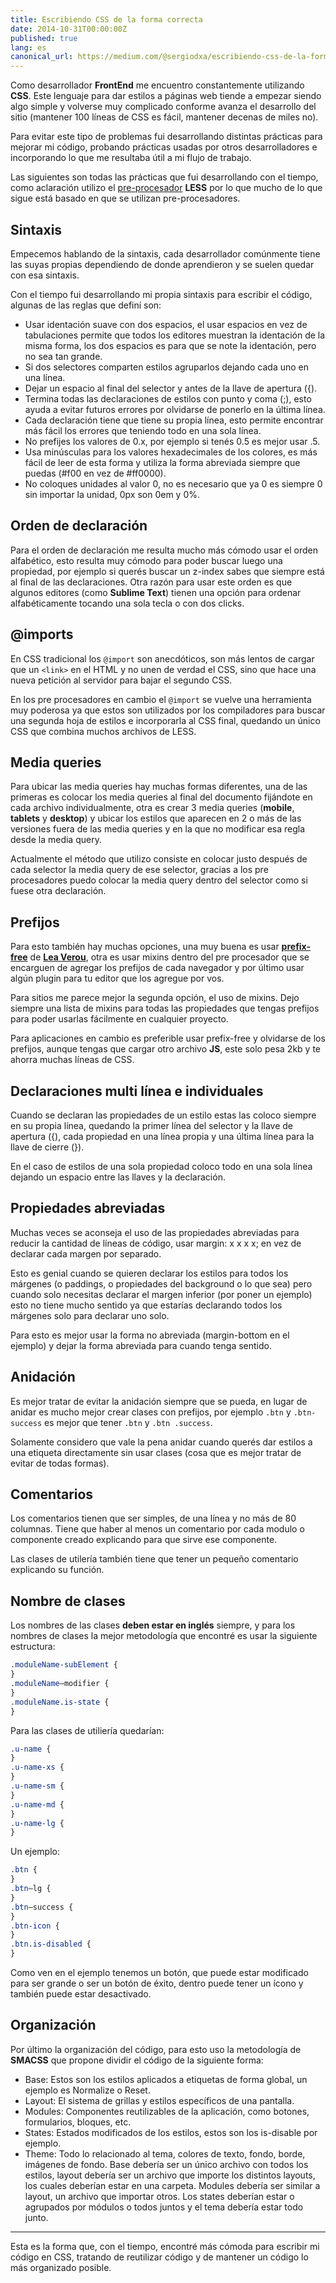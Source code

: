```yaml
---
title: Escribiendo CSS de la forma correcta
date: 2014-10-31T00:00:00Z
published: true
lang: es
canonical_url: https://medium.com/@sergiodxa/escribiendo-css-de-la-forma-correcta-b420a498219c
---
```


Como desarrollador **FrontEnd** me encuentro constantemente utilizando **CSS**. Este lenguaje para dar estilos a páginas web tiende a empezar siendo algo simple y volverse muy complicado conforme avanza el desarrollo del sitio (mantener 100 líneas de CSS es fácil, mantener decenas de miles no).

Para evitar este tipo de problemas fui desarrollando distintas prácticas para mejorar mi código, probando prácticas usadas por otros desarrolladores e incorporando lo que me resultaba útil a mi flujo de trabajo.

Las siguientes son todas las prácticas que fui desarrollando con el tiempo, como aclaración utilizo el [pre-procesador](/articles/medium/ventajas-y-desventajas-de-los-pre-procesadores-de-css) **LESS** por lo que mucho de lo que sigue está basado en que se utilizan pre-procesadores.

## Sintaxis

Empecemos hablando de la sintaxis, cada desarrollador comúnmente tiene las suyas propias dependiendo de donde aprendieron y se suelen quedar con esa sintaxis.

Con el tiempo fui desarrollando mi propia sintaxis para escribir el código, algunas de las reglas que definí son:

- Usar identación suave con dos espacios, el usar espacios en vez de tabulaciones permite que todos los editores muestran la identación de la misma forma, los dos espacios es para que se note la identación, pero no sea tan grande.
- Si dos selectores comparten estilos agruparlos dejando cada uno en una línea.
- Dejar un espacio al final del selector y antes de la llave de apertura ({).
- Termina todas las declaraciones de estilos con punto y coma (;), esto ayuda a evitar futuros errores por olvidarse de ponerlo en la última línea.
- Cada declaración tiene que tiene su propia línea, esto permite encontrar más fácil los errores que teniendo todo en una sola línea.
- No prefijes los valores de 0.x, por ejemplo si tenés 0.5 es mejor usar .5.
- Usa minúsculas para los valores hexadecimales de los colores, es más fácil de leer de esta forma y utiliza la forma abreviada siempre que puedas (#f00 en vez de #ff0000).
- No coloques unidades al valor 0, no es necesario que ya 0 es siempre 0 sin importar la unidad, 0px son 0em y 0%.

## Orden de declaración

Para el orden de declaración me resulta mucho más cómodo usar el orden alfabético, esto resulta muy cómodo para poder buscar luego una propiedad, por ejemplo si querés buscar un z-index sabes que siempre está al final de las declaraciones. Otra razón para usar este orden es que algunos editores (como **Sublime Text**) tienen una opción para ordenar alfabéticamente tocando una sola tecla o con dos clicks.

## @imports

En CSS tradicional los `@import` son anecdóticos, son más lentos de cargar que un `<link>` en el HTML y no unen de verdad el CSS, sino que hace una nueva petición al servidor para bajar el segundo CSS.

En los pre procesadores en cambio el `@import` se vuelve una herramienta muy poderosa ya que estos son utilizados por los compiladores para buscar una segunda hoja de estilos e incorporarla al CSS final, quedando un único CSS que combina muchos archivos de LESS.

## Media queries

Para ubicar las media queries hay muchas formas diferentes, una de las primeras es colocar los media queries al final del documento fijándote en cada archivo individualmente, otra es crear 3 media queries (**mobile**, **tablets** y **desktop**) y ubicar los estilos que aparecen en 2 o más de las versiones fuera de las media queries y en la que no modificar esa regla desde la media query.

Actualmente el método que utilizo consiste en colocar justo después de cada selector la media query de ese selector, gracias a los pre procesadores puedo colocar la media query dentro del selector como si fuese otra declaración.

## Prefijos

Para esto también hay muchas opciones, una muy buena es usar [**prefix-free**](https://leaverou.github.io/prefixfree/) de [**Lea Verou**](https://lea.verou.me/), otra es usar mixins dentro del pre procesador que se encarguen de agregar los prefijos de cada navegador y por último usar algún plugin para tu editor que los agregue por vos.

Para sitios me parece mejor la segunda opción, el uso de mixins. Dejo siempre una lista de mixins para todas las propiedades que tengas prefijos para poder usarlas fácilmente en cualquier proyecto.

Para aplicaciones en cambio es preferible usar prefix-free y olvidarse de los prefijos, aunque tengas que cargar otro archivo **JS**, este solo pesa 2kb y te ahorra muchas líneas de CSS.

## Declaraciones multi línea e individuales

Cuando se declaran las propiedades de un estilo estas las coloco siempre en su propia línea, quedando la primer línea del selector y la llave de apertura ({), cada propiedad en una línea propia y una última línea para la llave de cierre (}).

En el caso de estilos de una sola propiedad coloco todo en una sola línea dejando un espacio entre las llaves y la declaración.

## Propiedades abreviadas

Muchas veces se aconseja el uso de las propiedades abreviadas para reducir la cantidad de líneas de código, usar margin: x x x x; en vez de declarar cada margen por separado.

Esto es genial cuando se quieren declarar los estilos para todos los márgenes (o paddings, o propiedades del background o lo que sea) pero cuando solo necesitas declarar el margen inferior (por poner un ejemplo) esto no tiene mucho sentido ya que estarías declarando todos los márgenes solo para declarar uno solo.

Para esto es mejor usar la forma no abreviada (margin-bottom en el ejemplo) y dejar la forma abreviada para cuando tenga sentido.

## Anidación

Es mejor tratar de evitar la anidación siempre que se pueda, en lugar de anidar es mucho mejor crear clases con prefijos, por ejemplo `.btn` y `.btn-success` es mejor que tener `.btn` y `.btn .success`.

Solamente considero que vale la pena anidar cuando querés dar estilos a una etiqueta directamente sin usar clases (cosa que es mejor tratar de evitar de todas formas).

## Comentarios

Los comentarios tienen que ser simples, de una línea y no más de 80 columnas. Tiene que haber al menos un comentario por cada modulo o componente creado explicando para que sirve ese componente.

Las clases de utilería también tiene que tener un pequeño comentario explicando su función.

## Nombre de clases

Los nombres de las clases **deben estar en inglés** siempre, y para los nombres de clases la mejor metodología que encontré es usar la siguiente estructura:

```css
.moduleName-subElement {
}
.moduleName—modifier {
}
.moduleName.is-state {
}
```

Para las clases de utiliería quedarían:

```css
.u-name {
}
.u-name-xs {
}
.u-name-sm {
}
.u-name-md {
}
.u-name-lg {
}
```

Un ejemplo:

```css
.btn {
}
.btn—lg {
}
.btn—success {
}
.btn-icon {
}
.btn.is-disabled {
}
```

Como ven en el ejemplo tenemos un botón, que puede estar modificado para ser grande o ser un botón de éxito, dentro puede tener un ícono y también puede estar desactivado.

## Organización

Por último la organización del código, para esto uso la metodología de **SMACSS** que propone dividir el código de la siguiente forma:

- Base: Estos son los estilos aplicados a etiquetas de forma global, un ejemplo es Normalize o Reset.
- Layout: El sistema de grillas y estilos específicos de una pantalla.
- Modules: Componentes reutilizables de la aplicación, como botones, formularios, bloques, etc.
- States: Estados modificados de los estilos, estos son los is-disable por ejemplo.
- Theme: Todo lo relacionado al tema, colores de texto, fondo, borde, imágenes de fondo.
  Base debería ser un único archivo con todos los estilos, layout debería ser un archivo que importe los distintos layouts, los cuales deberían estar en una carpeta. Modules debería ser similar a layout, un archivo que importar otros. Los states deberían estar o agrupados por módulos o todos juntos y el tema debería estar todo junto.

---

Esta es la forma que, con el tiempo, encontré más cómoda para escribir mi código en CSS, tratando de reutilizar código y de mantener un código lo más organizado posible.
